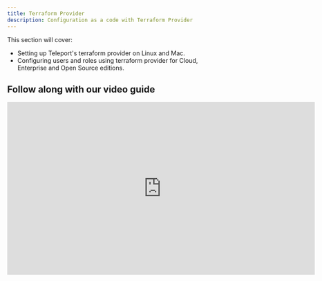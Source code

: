 ```yaml
---
title: Terraform Provider
description: Configuration as a code with Terraform Provider
---
```


This section will cover:

- Setting up Teleport's terraform provider on Linux and Mac.
- Configuring users and roles using terraform provider for Cloud, Enterprise and Open Source editions.

## Follow along with our video guide

<iframe
  width="712"
  height="400"
  src="https://www.youtube-nocookie.com/embed/YgNHD4SS8dg?rel=0&modestbranding=1"
  frameBorder="0"
  allow="accelerometer; autoplay; encrypted-media; gyroscope; picture-in-picture"
  allowFullScreen
/>

## Prerequisites

- [Terraform >= (=terraform.version=)+](https://learn.hashicorp.com/tutorials/terraform/install-cli)
- Teleport (=teleport.version=) Cloud, Open Source or Enterprise

```bash
terraform version
Terraform v(=terraform.version=)
```

```bash
tctl version
Teleport v(=teleport.version=) go(teleport.golang)
```

Create a folder `teleport-terraform` to hold some temporary files:

```bash
mkdir -p teleport-terraform
cd teleport-terraform
```

## Step 1/4. Install terraform provider

<Tabs>
  <TabItem label="Linux">
  ```bash
  mkdir -p ${HOME?}/.terraform.d/plugins/gravitational.com/teleport/teleport/(=teleport.version=)/linux_amd64
  curl -L -O https://get.gravitational.com/terraform-provider-teleport-v(=teleport.version=)-linux-amd64-bin.tar.gz
  tar -zxvf terraform-provider-teleport-v(=teleport.version=)-linux-amd64-bin.tar.gz -C ${HOME?}/.terraform.d/plugins/gravitational.com/teleport/teleport/(=teleport.version=)/linux_amd64
  ```
  </TabItem>

  <TabItem label="MacOS">
  ```bash
  mkdir -p ${HOME?}/.terraform.d/plugins/gravitational.com/teleport/teleport/(=teleport.version=)/darwin_amd64
  curl -L -O https://get.gravitational.com/terraform-provider-teleport-v(=teleport.version=)-darwin-amd64-bin.tar.gz
  tar -zxvf terraform-provider-teleport-v(=teleport.version=)-darwin-amd64-bin.tar.gz -C ${HOME?}/.terraform.d/plugins/gravitational.com/teleport/teleport/(=teleport.version=)/linux_amd64
  ```
  </TabItem>
</Tabs>
  
## Step 2/4. Create a terraform user

Put the following content into `terraform.yaml`:

```
kind: role
metadata:
  name: terraform
spec:
  allow:
    rules:
      - resources: ['user', 'role', 'token', 'trusted_cluster', 'github', 'oidc', 'saml']
        verbs: ['list','create','read','update','delete']
version: v3
---
kind: user
metadata:
  name: terraform
spec:
  roles: ['terraform']
version: v2
```

Run:

```bash
tctl create terraform.yaml
tctl auth sign --format=file --user=terraform --out=terraform-identity --ttl=10h
```

<Admonition type="note">
Clients missing impersonation privileges when trying to use `tctl auth sign`,
will get the following error:

```bash
ERROR: access denied: impersonation is not allowed
```

Create the following file with role: `terraform-impersonator.yaml`:

```yaml
kind: role
version: v3
metadata:
  name: terraform-impersonator
spec:
  # SSH options used for user sessions 
  options:
    # max_session_ttl defines the TTL (time to live) of SSH certificates 
    # issued to the users with this role.
    max_session_ttl: 10h

  # allow section declares a list of resource/verb combinations that are
  # allowed for the users of this role. by default nothing is allowed.
  allow:
    impersonate:
      users: ['terraform']
      roles: ['terraform']

  # the deny section uses the identical format as the 'allow' section.
  # the deny rules always override allow rules.
  deny:
    node_labels:
      '*': '*'
```

```bash
tctl create terraform-impersonator.yaml
```

Assign this role to the current user. Re-login to assume the new role and try
to issue certificate for terraform user again.

</Admonition>

## Step 3/4. Create Terraform configuration

Create a `main.tf` terraform file:

```
terraform {
  required_providers {
    teleport = {
      version = ">= (=teleport.version=)"
      source  = "gravitational.com/teleport/teleport"
    }
  }
}

provider "teleport" {
  # Update addr to point to Teleport Auth/Proxy
  # addr               = "auth.example.com:3025"
  addr               = "proxy.example.com:443"
  identity_file_path = "terraform-identity"
}

resource "teleport_role" "terraform-test" {
  metadata {
    name        = "terraform-test"
    description = "Terraform test role"
    labels = {
      example  = "yes"
    }
  }
  
  spec {
    options {
      forward_agent           = false
      max_session_ttl         = "30m"
      port_forwarding         = false
      client_idle_timeout     = "1h"
      disconnect_expired_cert = true
      permit_x11forwarding    = false
      request_access          = "denied"
    }

    allow {
      logins = ["this-user-does-not-exist"]

      rules {
        resources = ["user", "role"]
        verbs = ["list"]
      }

      request {
        roles = ["example"]
        claims_to_roles {
          claim = "example"
          value = "example"
          roles = ["example"]
        }
      }

      node_labels {
         key = "example"
         value = ["yes"]
      }
    }

    deny {
      logins = ["anonymous"]
    }
  }
}

resource "teleport_user" "terraform-test" {
  metadata {
    name        = "terraform-test"
    description = "Test terraform user"
    expires     = "2022-10-12T07:20:50.52Z"

    labels = {
      test      = "true"
    }
  }

  spec {
    roles = ["terraform-test"]
  }
}
```

<Admonition type="note">
Update `teleport.example.com:443` with the address of your Teleport cluster.
</Admonition>

## Step 4/4. Apply the configuration

Check the contents of `teleport-terraform` folder:

```bash
ls 
main.tf  terraform-identity  terraform-impersonator.yaml  terraform.yaml
```

Init terraform and apply the spec:

```bash
terraform init
terraform apply
```

## Next Steps

- Find the full list of [supported terraform provider resources](../reference/terraform-provider.mdx).
- Read more about [impersonation](../../access-controls/guides/impersonation.mdx).
